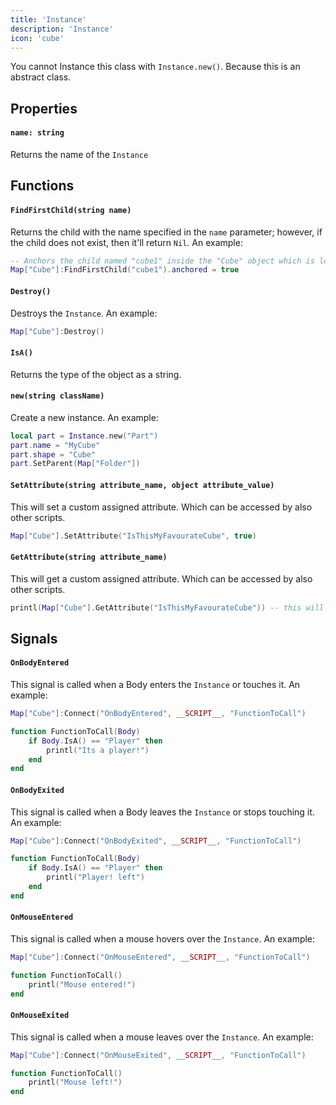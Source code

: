```yaml
---
title: 'Instance'
description: 'Instance'
icon: 'cube'
---
```

<Warning>You cannot Instance this class with `Instance.new()`. Because this is an abstract class.</Warning>

## Properties
#### `name: string`
Returns the name of the `Instance`

## Functions
#### `FindFirstChild(string name)`
Returns the child with the name specified in the `name` parameter; however, if the child does not exist, then it'll return `Nil`. An example:
```lua
-- Anchors the child named "cube1" inside the "Cube" object which is located inside the game's Map object
Map["Cube"]:FindFirstChild("cube1").anchored = true
```

#### `Destroy()`
Destroys the `Instance`. An example:
```lua
Map["Cube"]:Destroy()
```
#### `IsA()`
Returns the type of the object as a string.

#### `new(string className)`
Create a new instance. An example:
```lua
local part = Instance.new("Part")
part.name = "MyCube"
part.shape = "Cube"
part.SetParent(Map["Folder"])
```

#### `SetAttribute(string attribute_name, object attribute_value)`
This will set a custom assigned attribute. Which can be accessed by also other scripts.
```lua
Map["Cube"].SetAttribute("IsThisMyFavourateCube", true)
```
#### `GetAttribute(string attribute_name)`
This will get a custom assigned attribute. Which can be accessed by also other scripts.
```lua
printl(Map["Cube"].GetAttribute("IsThisMyFavourateCube")) -- this will print true
```

## Signals
#### `OnBodyEntered`
This signal is called when a Body enters the `Instance` or touches it. An example:
```lua
Map["Cube"]:Connect("OnBodyEntered", __SCRIPT__, "FunctionToCall")

function FunctionToCall(Body)
    if Body.IsA() == "Player" then
        printl("Its a player!")
    end
end
```

#### `OnBodyExited`
This signal is called when a Body leaves the `Instance` or stops touching it. An example:
```lua
Map["Cube"]:Connect("OnBodyExited", __SCRIPT__, "FunctionToCall")

function FunctionToCall(Body)
    if Body.IsA() == "Player" then
        printl("Player! left")
    end
end
```

#### `OnMouseEntered`
This signal is called when a mouse hovers over the `Instance`. An example:
```lua
Map["Cube"]:Connect("OnMouseEntered", __SCRIPT__, "FunctionToCall")

function FunctionToCall()
    printl("Mouse entered!")
end
```

#### `OnMouseExited`
This signal is called when a mouse leaves over the `Instance`. An example:
```lua
Map["Cube"]:Connect("OnMouseExited", __SCRIPT__, "FunctionToCall")

function FunctionToCall()
    printl("Mouse left!")
end
```